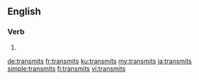 ==English==

===Verb===
{{head|en}}

# {{en-third-person singular of|transmit}}

[[de:transmits]]
[[fr:transmits]]
[[ku:transmits]]
[[my:transmits]]
[[ja:transmits]]
[[simple:transmits]]
[[fi:transmits]]
[[vi:transmits]]
